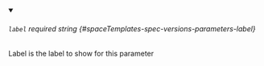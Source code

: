 
<details className="config-field" data-expandable="false" open>
<summary>

###### `label` <span className="config-field-required" data-required="false">required</span> <span className="config-field-type">string</span> <span className="config-field-default"></span> <span className="config-field-enum"></span> {#spaceTemplates-spec-versions-parameters-label}

Label is the label to show for this parameter

</summary>



</details>
